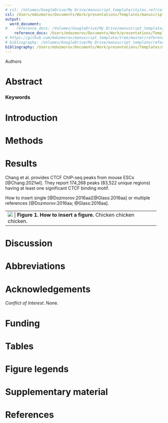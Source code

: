 ```yaml
---
# csl: /Volumes/GoogleDrive/My Drive/manuscript_template/styles.ref/cell-reports.csl
csl: /Users/mdozmorov/Documents/Work/presentations/Templates/manuscript_template/styles.ref/cell-reports.csl
output: 
  word_document:
#    reference_docx: /Volumes/GoogleDrive/My Drive/manuscript_template/styles.doc/NIH_grant_style.docx
    reference_docx: /Users/mdozmorov/Documents/Work/presentations/Templates/manuscript_template/styles.doc/NIH_grant_style.docx
# https://github.com/mdozmorov/manuscript_template/tree/master/references
# bibliography: /Volumes/GoogleDrive/My Drive/manuscript_template/references/references_MD.bib
bibliography: /Users/mdozmorov/Documents/Work/presentations/Templates/manuscript_template/references/references_MD.bib
---
```


Authors

# Abstract

### Keywords

# Introduction

# Methods

# Results

Chang et al. provides CTCF ChIP-seq peaks from mouse ESCs [@Chang:2021wl]. They report 174,268 peaks (83,522 unique regions) having at least one significant CTCF binding motif.


How to insert single [@Dozmorov:2016aa][@Glass:2016aa] or multiple references [@Dozmorov:2016aa; @Glass:2016aa].

+-------+
| ![](figures/chicken.png)      |
| **Figure 1. How to insert a figure.** Chicken chicken chicken.     |
+-------+
# Discussion

# Abbreviations

# Acknowledgements

_Conflict of Interest._ None.

# Funding

# Tables

# Figure legends

# Supplementary material

# References
